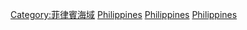 {{Commonscat|Bays of the Philippines}}

[[Category:菲律賓海域|Category:菲律賓海域]]
[[Category:太平洋海灣|Philippines]]
[[Category:亞洲海灣|Philippines]]
[[Category:各國海灣|Philippines]]